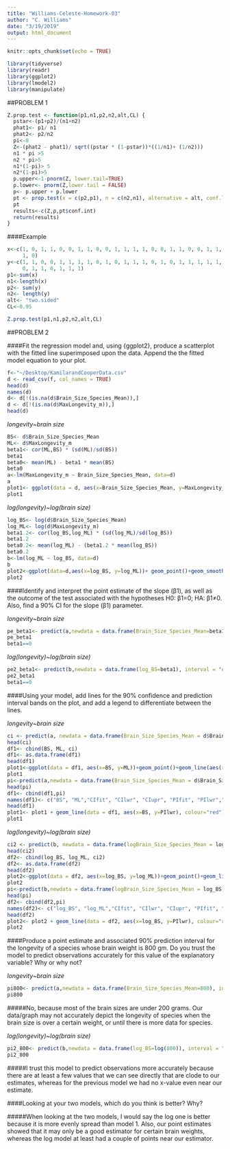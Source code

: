 ```yaml
---
title: "Williams-Celeste-Homework-03"
author: "C. Williams"
date: "3/19/2019"
output: html_document
---
```


```r
knitr::opts_chunk$set(echo = TRUE)
```
```r
library(tidyverse)
library(readr)
library(ggplot2)
library(lmodel2)
library(manipulate)
```


##PROBLEM 1


```r
Z.prop.test <- function(p1,n1,p2,n2,alt,CL) {
  pstar<-(p1+p2)/(n1+n2)
  phat1<- p1/ n1
  phat2<- p2/n2
  pi<-0
  Z<-(phat2 - phat1)/ sqrt((pstar * (1-pstar))*((1/n1)+ (1/n2)))
  n1 * pi >5
  n2 * pi>5
  n1*(1-pi)> 5
  n2*(1-pi)>5
  p.upper<-1-pnorm(Z, lower.tail=TRUE)
  p.lower<- pnorm(Z,lower.tail = FALSE)
  p<- p.upper + p.lower
  pt <- prop.test(x = c(p2,p1), n = c(n2,n1), alternative = alt, conf.level = CL, correct=FALSE)  
  pt
  results<-c(Z,p,pt$conf.int)
  return(results)
}
```

####Example

```r
x<-c(1, 0, 1, 1, 0, 0, 1, 1, 0, 0, 1, 1, 1, 1, 0, 0, 1, 1, 0, 0, 1, 1, 0, 
     1, 0)
y<-c(1, 1, 0, 0, 1, 1, 1, 1, 0, 1, 0, 1, 1, 1, 0, 1, 0, 1, 1, 1, 1, 1, 0, 
     0, 1, 1, 0, 1, 1, 1)
p1<-sum(x)
n1<-length(x)
p2<- sum(y)
n2<- length(y)
alt<- "two.sided"
CL<-0.95
```
```r
Z.prop.test(p1,n1,p2,n2,alt,CL)
```


##PROBLEM 2



####Fit the regression model and, using {ggplot2}, produce a scatterplot with the fitted line superimposed upon the data. Append the the fitted model equation to your plot.



```r
f<-"~/Desktop/KamilarandCooperData.csv"
d <- read_csv(f, col_names = TRUE)
head(d)
names(d)
d<- d[!(is.na(d$Brain_Size_Species_Mean)),]
d <- d[!(is.na(d$MaxLongevity_m)),]
head(d)
```


*longevity~brain size*
```r
BS<- d$Brain_Size_Species_Mean
ML<- d$MaxLongevity_m
beta1<- cor(ML,BS) * (sd(ML)/sd(BS))
beta1
beta0<- mean(ML) - beta1 * mean(BS)
beta0
a<-lm(MaxLongevity_m ~ Brain_Size_Species_Mean, data=d)
a
plot1<- ggplot(data = d, aes(x=Brain_Size_Species_Mean, y=MaxLongevity_m, label="y= 1.218x + 248.952"))+ geom_point()+ geom_smooth(method = lm, formula = y~x)+ geom_text(x = 200, y = 850, label= "y= 1.218x + 248.952")
plot1
```



*log(longevity)~log(brain size)*
```r
log_BS<- log(d$Brain_Size_Species_Mean)
log_ML<- log(d$MaxLongevity_m)
beta1.2<- cor(log_BS,log_ML) * (sd(log_ML)/sd(log_BS))
beta1.2
beta0.2<- mean(log_ML) - (beta1.2 * mean(log_BS))
beta0.2
b<-lm(log_ML ~ log_BS, data=d)
b
plot2<-ggplot(data=d,aes(x=log_BS, y=log_ML))+ geom_point()+geom_smooth(method = lm, formula = y~x)+geom_text(x = 1.5, y = 6.25, label= "y = 0.234x + 4.879")
plot2
```



####Identify and interpret the point estimate of the slope (β1), as well as the outcome of the test associated with the hypotheses H0: β1=0; HA: β1≠0. Also, find a 90% CI for the slope (β1) parameter.



*longevity~brain size*
```r
pe_beta1<- predict(a,newdata = data.frame(Brain_Size_Species_Mean=beta1), interval = "confidence", level=0.90)
pe_beta1
beta1==0
```



*log(longevity)~log(brain size)*
```r
pe2_beta1<- predict(b,newdata = data.frame(log_BS=beta1), interval = "confidence", level=0.90)
pe2_beta1
beta1==0
```



####Using your model, add lines for the 90% confidence and prediction interval bands on the plot, and add a legend to differentiate between the lines.



*longevity~brain size*
```r
ci <- predict(a, newdata = data.frame(Brain_Size_Species_Mean = d$Brain_Size_Species_Mean), interval = "confidence", level = 0.90) 
head(ci)
df1<- cbind(BS, ML, ci)
df1<- as.data.frame(df1)
head(df1)
plot1<-ggplot(data = df1, aes(x=BS, y=ML))+geom_point()+geom_line(aes(x=BS,y=fit),colour="black") + geom_line(aes(x=BS,y=lwr),colour="blue") + geom_line(aes(x=BS,y=upr), colour="blue")
plot1
pi<-predict(a,newdata = data.frame(Brain_Size_Species_Mean = d$Brain_Size_Species_Mean), interval = "prediction", level = 0.90) 
head(pi)
df1<- cbind(df1,pi)
names(df1)<- c("BS", "ML","CIfit", "CIlwr", "CIupr", "PIfit", "PIlwr","PIupr")
head(df1)
plot1<- plot1 + geom_line(data = df1, aes(x=BS, y=PIlwr), colour="red") + geom_line(data=df1, aes(x=BS, y=PIupr), colour= "red")+ geom_text(x = 200, y = 850, label= "y= 1.218x + 248.952")
plot1
```



*log(longevity)~log(brain size)*
```r
ci2 <- predict(b, newdata = data.frame(logBrain_Size_Species_Mean = log_BS), interval = "confidence", level = 0.90) 
head(ci2)
df2<- cbind(log_BS, log_ML, ci2)
df2<- as.data.frame(df2)
head(df2)
plot2<-ggplot(data = df2, aes(x=log_BS, y=log_ML))+geom_point()+geom_line(aes(x=log_BS,y=fit),colour="black") + geom_line(aes(x=log_BS,y=lwr),colour="blue") + geom_line(aes(x=log_BS,y=upr), colour="blue")
plot2
pi<-predict(b,newdata = data.frame(logBrain_Size_Species_Mean = log_BS), interval = "prediction", level = 0.90) 
head(pi)
df2<- cbind(df2,pi)
names(df2)<- c("log_BS", "log_ML","CIfit", "CIlwr", "CIupr", "PIfit", "PIlwr","PIupr")
head(df2)
plot2<- plot2 + geom_line(data = df2, aes(x=log_BS, y=PIlwr), colour="red") + geom_line(data=df2, aes(x=log_BS, y=PIupr), colour= "red")+geom_text(x = 1.5, y = 6.25, label= "y = 0.234x + 4.879")
plot2
```



####Produce a point estimate and associated 90% prediction interval for the longevity of a species whose brain weight is 800 gm. Do you trust the model to predict observations accurately for this value of the explanatory variable? Why or why not?



*longevity~brain size*
```r
pi800<- predict(a,newdata = data.frame(Brain_Size_Species_Mean=800), interval = "prediction", level=0.90)
pi800
```
#####No, because most of the brain sizes are under 200 grams. Our data/graph may not accurately depict the longevity of species when the brain size is over a certain weight, or until there is more data for species.



*log(longevity)~log(brain size)*
```r
pi2_800<- predict(b,newdata = data.frame(log_BS=log(800)), interval = "prediction", level=0.90)
pi2_800
```
#####I trust this model to predict observations more accurately because there are at least a few values that we can see directly that are clode to our estimates, whereas for the previous model we had no x-value even near our estimate.



####Looking at your two models, which do you think is better? Why?

#####When looking at the two models, I would say the log one is better because it is more evenly spread than model 1. Also, our point estimates showed that it may only be a good estimator for certain brain weights, whereas the log model at least had a couple of points near our estimator.





